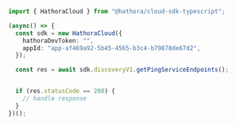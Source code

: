 ```typescript GetPingServiceEndpoints.ts
import { HathoraCloud } from "@hathora/cloud-sdk-typescript";

(async() => {
  const sdk = new HathoraCloud({
    hathoraDevToken: "",
    appId: "app-af469a92-5b45-4565-b3c4-b79878de67d2",
  });

  const res = await sdk.discoveryV1.getPingServiceEndpoints();


  if (res.statusCode == 200) {
    // handle response
  }
})();
```
